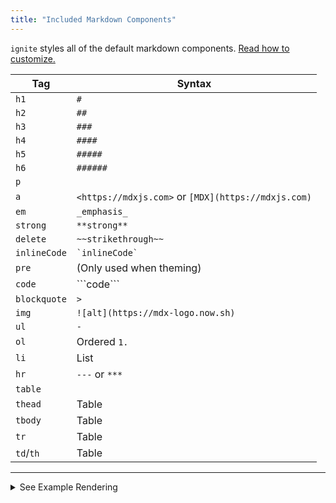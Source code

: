 ```yaml
---
title: "Included Markdown Components"
---
```


`ignite` styles all of the default markdown components. [Read how to customize.](../advanced-features/theming)

| Tag          | Syntax                                              |
| ------------ | --------------------------------------------------- |
| `h1`         | `#`                                                 |
| `h2`         | `##`                                                |
| `h3`         | `###`                                               |
| `h4`         | `####`                                              |
| `h5`         | `#####`                                             |
| `h6`         | `######`                                            |
| `p`          |                                                     |
| `a`          | `<https://mdxjs.com>` or `[MDX](https://mdxjs.com)` |
| `em`         | `_emphasis_`                                        |
| `strong`     | `**strong**`                                        |
| `delete`     | `~~strikethrough~~`                                 |
| `inlineCode` | `` `inlineCode` ``                                  |
| `pre`        | (Only used when theming)                            |
| `code`       | \`\`\`code\`\`\`                                    |
| `blockquote` | `>`                                                 |
| `img`        | `![alt](https://mdx-logo.now.sh)`                   |
| `ul`         | `-`                                                 |
| `ol`         | Ordered `1.`                                        |
| `li`         | List                                                |
| `hr`         | `---` or `***`                                      |
| `table`      |                                                     |
| `thead`      | Table                                               |
| `tbody`      | Table                                               |
| `tr`         | Table                                               |
| `td`/`th`    | Table                                               |

---

<details>
<summary className="mb-6 focus:outline-none focus-visible:ring rounded">
  See Example Rendering
</summary>

# Heading Level 1 (`abcde`)

## Heading Level 2 (`abcde`)

### Heading Level 3 (`abcde`)

#### Heading Level 4 (`abcde`)

##### Heading Level 5 (`abcde`)

###### Heading Level 6 (`abcde`)

This is a paragraph of text

[a link](./multi-docs)

_Emphasized text_

**Strong text**

~~Strikethrough text~~

`inline code`

```md
# A block of code
```

> A block quote

<div style={{maxWidth: 100}}>

![Image Alt Text](/logo.svg)

</div>

- An Example
- Of an unordered
- List

1. An Example
2. Of an ordered
3. List

---

| Title | Descriptions |
| ----- | ------------ |
| foo   | bar          |

</details>
